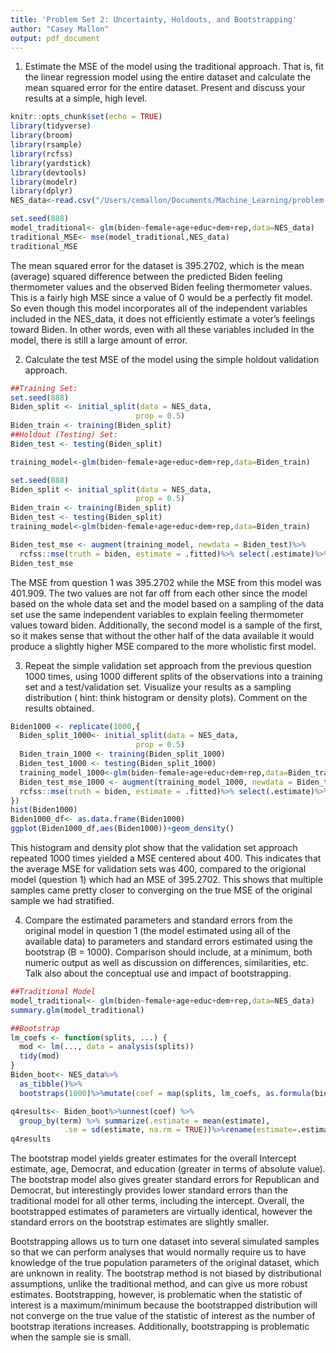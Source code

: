 ```yaml
---
title: 'Problem Set 2: Uncertainty, Holdouts, and Bootstrapping'
author: "Casey Mallon"
output: pdf_document
---
```

1. Estimate the MSE of the model using the traditional approach. That is, fit the linear regression model using the entire dataset and calculate the mean squared error for the entire dataset. Present and discuss your results at a simple, high level.
```r
knitr::opts_chunk$set(echo = TRUE)
library(tidyverse)
library(broom)
library(rsample)
library(rcfss)
library(yardstick)
library(devtools)
library(modelr)
library(dplyr)
NES_data<-read.csv("/Users/cemallon/Documents/Machine_Learning/problem-set-2/nes2008.csv")
```
```r
set.seed(888)
model_traditional<- glm(biden~female+age+educ+dem+rep,data=NES_data)
traditional_MSE<- mse(model_traditional,NES_data)
traditional_MSE
```
The mean squared error for the \textit{entire} dataset is 395.2702, which is the mean (average) squared difference between the predicted Biden feeling thermometer values and the observed Biden feeling thermometer values. This is a fairly high MSE since a value of 0 would be a perfectly fit model. So even though this model incorporates all of the independent variables included in the NES_data, it does not efficiently estimate a voter's feelings toward Biden. In other words, even with all these variables included in the model, there is still a large amount of error. \newline


2. Calculate the test MSE of the model using the simple holdout validation approach.

\begin{itemize}
\item Split the sample set into a training set ($50\%$) and a holdout set ($50\%$). Be sure to set your seed prior to this part of your code to guarantee reproducibility of results.
\end{itemize}
```r
##Training Set: 
set.seed(888)
Biden_split <- initial_split(data = NES_data, 
                            prop = 0.5)
Biden_train <- training(Biden_split)
##Holdout (Testing) Set:
Biden_test <- testing(Biden_split)
```
\begin{itemize}
\item Fit the linear regression model using only the training observations.
\end{itemize}
```r
training_model<-glm(biden~female+age+educ+dem+rep,data=Biden_train)
```
\begin{itemize}
\item Calculate the MSE using only the test set observations.
\end{itemize}
```r
set.seed(888)
Biden_split <- initial_split(data = NES_data, 
                            prop = 0.5)
Biden_train <- training(Biden_split)
Biden_test <- testing(Biden_split)
training_model<-glm(biden~female+age+educ+dem+rep,data=Biden_train)

Biden_test_mse <- augment(training_model, newdata = Biden_test)%>%
  rcfss::mse(truth = biden, estimate = .fitted)%>% select(.estimate)%>%as.numeric()
Biden_test_mse
```
\begin{itemize}
\item How does this value compare to the training MSE from question 1? Present numeric comparison and discuss a bit.
\end{itemize}
The MSE from question 1 was 395.2702 while the MSE from this model was 401.909. The two values are not far off from each other since the model based on the whole data set and the model based on a sampling of the data set use the same independent variables to explain feeling thermometer values toward biden. Additionally, the second model is a sample of the first, so it makes sense that without the other half of the data available it would produce a slightly higher MSE compared to the more wholistic first model. \newline


3. Repeat the simple validation set approach from the previous question 1000 times, using 1000 different splits of the observations into a training set and a test/validation set. Visualize your results as a sampling distribution ( hint: think histogram or density plots). Comment on the results obtained.
```r
Biden1000 <- replicate(1000,{
  Biden_split_1000<- initial_split(data = NES_data, 
                            prop = 0.5)
  Biden_train_1000 <- training(Biden_split_1000)
  Biden_test_1000 <- testing(Biden_split_1000)
  training_model_1000<-glm(biden~female+age+educ+dem+rep,data=Biden_train_1000)
  Biden_test_mse_1000 <- augment(training_model_1000, newdata = Biden_test_1000) %>%
  rcfss::mse(truth = biden, estimate = .fitted)%>% select(.estimate)%>%as.numeric()
})
hist(Biden1000)
Biden1000_df<- as.data.frame(Biden1000)
ggplot(Biden1000_df,aes(Biden1000))+geom_density()
```
This histogram and density plot show that the validation set approach repeated 1000 times yielded a MSE centered about 400. This indicates that the average MSE for validation sets was 400, compared to the origional model (question 1) which had an MSE of 395.2702. This shows that multiple samples came pretty closer to converging on the true MSE of the original sample we had stratified. \newline


4. Compare the estimated parameters and standard errors from the original model in question 1 (the model estimated using all of the available data) to parameters and standard errors estimated using the bootstrap (B = 1000). Comparison should include, at a minimum, both numeric output as well as discussion on differences, similarities, etc. Talk also about the conceptual use and impact of bootstrapping.
```r
##Traditional Model
model_traditional<- glm(biden~female+age+educ+dem+rep,data=NES_data)
summary.glm(model_traditional)

##Bootstrap
lm_coefs <- function(splits, ...) {
  mod <- lm(..., data = analysis(splits))
  tidy(mod)
}
Biden_boot<- NES_data%>%
  as_tibble()%>%
  bootstraps(1000)%>%mutate(coef = map(splits, lm_coefs, as.formula(biden ~ female+age+educ+dem+rep))) 

q4results<- Biden_boot%>%unnest(coef) %>%
  group_by(term) %>% summarize(.estimate = mean(estimate),
            .se = sd(estimate, na.rm = TRUE))%>%rename(estimate=.estimate, se=.se)
q4results
```
The bootstrap model yields greater estimates for the overall Intercept estimate, age, Democrat, and education (greater in terms of absolute value). The bootstrap model also gives greater standard errors for Republican and Democrat, but interestingly provides lower standard errors than the traditional model for all other terms, including the intercept. Overall, the bootstrapped estimates of parameters are virtually identical, however the standard errors on the bootstrap estimates are slightly smaller. \newline

Bootstrapping allows us to turn one dataset into several simulated samples so that we can perform analyses that would normally require us to have knowledge of the true population parameters of the original dataset, which are unknown in reality. The bootstrap method is not biased by distributional assumptions, unlike the traditional method, and can give us more robust estimates. Bootstrapping, however, is problematic when the statistic of interest is a maximum/minimum because the bootstrapped distribution will not converge on the true value of the statistic of interest as the number of bootstrap iterations increases. Additionally, bootstrapping is problematic when the sample sie is small. 